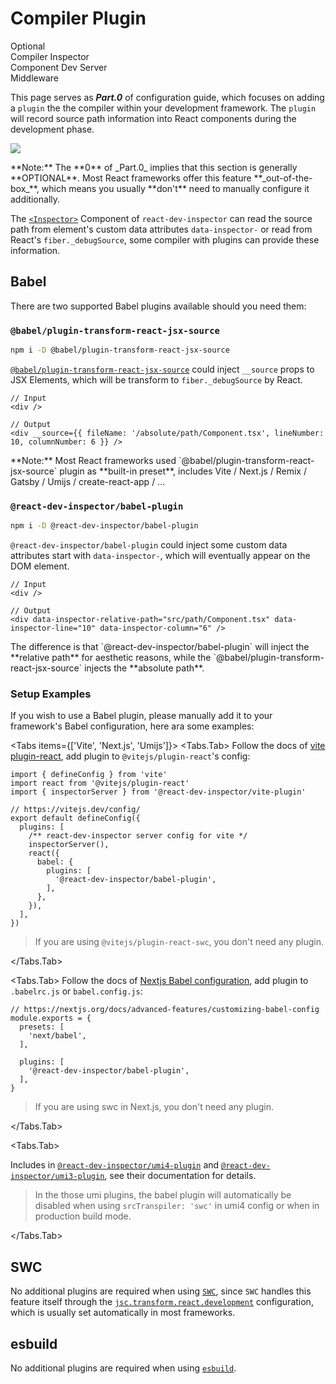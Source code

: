 
# Compiler Plugin

<Stepper>
  <Step index={0} link='/docs/compiler-plugin' active>
    Optional <br className='block sm:hidden'/> Compiler
  </Step>
  <Step index={1} link='/docs/inspector-component'>
    Inspector <br className='block sm:hidden'/> Component
  </Step>
  <Step index={2} link='/docs/integration'>
    Dev Server <br className='block sm:hidden'/> Middleware
  </Step>
</Stepper>

This page serves as **_Part.0_** of configuration guide, which focuses on adding a `plugin` the the compiler within your development framework.
The `plugin` will record source path information into React components during the development phase.

<Image
  src={compilerPart}
  className="mt-2 mx-auto w-full"
/>

<Callout type="info" emoji="💡">
  **Note:** The **0** of _Part.0_ implies that this section is generally **OPTIONAL**.
  Most React frameworks offer this feature **_out-of-the-box_**,
  which means you usually **don't** need to manually configure it additionally.
</Callout>


The [`<Inspector>`](/docs/inspector-component) Component of `react-dev-inspector` can read the source path from element's custom data attributes `data-inspector-`
or read from React's `fiber._debugSource`, some compiler with plugins can provide these information.

## Babel

There are two supported Babel plugins available should you need them:

### `@babel/plugin-transform-react-jsx-source`

```bash npm2yarn
npm i -D @babel/plugin-transform-react-jsx-source
```

[`@babel/plugin-transform-react-jsx-source`](https://babeljs.io/docs/babel-plugin-transform-react-jsx-source) could inject `__source` props to JSX Elements,
which will be transform to `fiber._debugSource` by React.

```tsx
// Input
<div />

// Output
<div __source={{ fileName: '/absolute/path/Component.tsx', lineNumber: 10, columnNumber: 6 }} />
```

<Callout type="info" emoji="💡">
  **Note:** Most React frameworks used `@babel/plugin-transform-react-jsx-source` plugin as **built-in preset**,
  includes Vite / Next.js / Remix / Gatsby / Umijs / create-react-app / ...
</Callout>


### `@react-dev-inspector/babel-plugin`

```bash npm2yarn
npm i -D @react-dev-inspector/babel-plugin
```

`@react-dev-inspector/babel-plugin` could inject some custom data attributes start with `data-inspector-`,
which will eventually appear on the DOM element.


```tsx
// Input
<div />

// Output
<div data-inspector-relative-path="src/path/Component.tsx" data-inspector-line="10" data-inspector-column="6" />
```

<Callout type="info" emoji="💡">
  The difference is that `@react-dev-inspector/babel-plugin` will inject the **relative path** for aesthetic reasons,
  while the `@babel/plugin-transform-react-jsx-source` injects the **absolute path**.
</Callout>

### Setup Examples

If you wish to use a Babel plugin, please manually add it to your framework's Babel configuration, here ara some examples:

<Tabs items={['Vite', 'Next.js', 'Umijs']}>
<Tabs.Tab>
Follow the docs of [vite plugin-react](https://github.com/vitejs/vite-plugin-react/tree/main/packages/plugin-react#babel),
add plugin to `@vitejs/plugin-react`'s config:

```tsx filename="vite.config.ts" showLineNumbers {13}
import { defineConfig } from 'vite'
import react from '@vitejs/plugin-react'
import { inspectorServer } from '@react-dev-inspector/vite-plugin'

// https://vitejs.dev/config/
export default defineConfig({
  plugins: [
    /** react-dev-inspector server config for vite */
    inspectorServer(),
    react({
      babel: {
        plugins: [
          '@react-dev-inspector/babel-plugin',
        ],
      },
    }),
  ],
})
```

> If you are using `@vitejs/plugin-react-swc`, you don't need any plugin.

</Tabs.Tab>

<Tabs.Tab>
Follow the docs of [Nextjs Babel configuration](https://nextjs.org/docs/pages/building-your-application/configuring/babel),
add plugin to `.babelrc.js` or `babel.config.js`:

```tsx filename=".babelrc.js" showLineNumbers {8}
// https://nextjs.org/docs/advanced-features/customizing-babel-config
module.exports = {
  presets: [
    'next/babel',
  ],

  plugins: [
    '@react-dev-inspector/babel-plugin',
  ],
}
```

> If you are using swc in Next.js, you don't need any plugin.

</Tabs.Tab>

<Tabs.Tab>

Includes in [`@react-dev-inspector/umi4-plugin`](/docs/integration/umijs#umi4-setup) and [`@react-dev-inspector/umi3-plugin`](/docs/integration/umijs#umi3-setup), see their documentation for details.

> In the those umi plugins, the babel plugin will automatically be disabled when using `srcTranspiler: 'swc'` in umi4 config or when in production build mode.

</Tabs.Tab>
</Tabs>

## SWC

No additional plugins are required when using [`SWC`](https://swc.rs), since `SWC` handles this feature itself
through the [`jsc.transform.react.development`](https://swc.rs/docs/configuration/compilation#jsctransformreactdevelopment) configuration,
which is usually set automatically in most frameworks.

## esbuild

No additional plugins are required when using [`esbuild`](https://esbuild.github.io).
